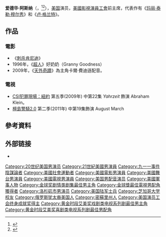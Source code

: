 {{藝人
| name         = 爱德华·阿斯纳
| native_name  = Ed Asner
| image        = Ed Asner in 2017.jpg
| type = 男演員
| birthname    = 埃迪·阿斯纳
| birthdate    = {{birth date|1929|11|15}}
| birthplace = {{USA-1912}}[[密苏里州|密苏里州]][[堪萨斯城_(密苏里州)|堪萨斯城]]
| deathdate = {{death date and age|2021|8|29|1929|11|15}}
| deathplace = {{USA}}[[加州|加州]][[洛杉磯|洛杉磯]]
| yearsactive  = 1957年至今
| occupation = 演员
| spouse       = {{marriage|Nancy Sykes|1959|1988}}<br>{{marriage|Cindy Gilmore|1998}}
| goldenglobeawards = '''最佳影集、迷你影集及電視電影男配角'''<br>1971年 《[[玛丽·泰勒·穆尔秀|玛丽·泰勒·穆尔秀]]》<br>1975年 《[[玛丽·泰勒·穆尔秀|玛丽·泰勒·穆尔秀]]》<br>1976年 《Rich Man, Poor Man》 <br> '''最佳戲劇類電視男主角'''<br>1977年 《[[卢·格兰特_(电视剧)|卢·格兰特]]》<br>1979年 《[[卢·格兰特_(电视剧)|卢·格兰特]]》
| emmyawards = '''喜劇類最佳男配角'''<br>1971年 《[[玛丽·泰勒·穆尔秀|玛丽·泰勒·穆尔秀]]》<br>1972年 《[[玛丽·泰勒·穆尔秀|玛丽·泰勒·穆尔秀]]》<br>1975年 《[[玛丽·泰勒·穆尔秀|玛丽·泰勒·穆尔秀]]》
'''迷你影集及電視電影最佳男主角'''<br>1976年 《Rich Man, Poor Man》<br>'''迷你影集及電視電影最佳男配角'''<br>1977年 《Roots》 <br> '''戲劇類最佳男主角'''<br>1978年 《[[卢·格兰特_(电视剧)|卢·格兰特]]》<br>1980年 《[[卢·格兰特_(电视剧)|卢·格兰特]]》
| sagawards = '''Ralph Morgan獎'''<br>1999年 <br> '''終身成就獎'''<br>2001年 
}}

'''爱德华·阿斯纳'''（{{lang-en|Ed Asner}}，{{bd|1929年|11月15日|2021年|8月29日|catIdx=A}}<ref>{{cite magazine|url=https://variety.com/2021/tv/news/ed-asner-dead-lou-grant-1235051373/|title=Ed Asner, Emmy-Winning 'Lou Grant' Star, Dies at 91|last1=Dagan|first1=Carmel|last2=Natale|first2=Richard|date=2021-08-29|access-date=2021-08-29|magazine=[[Variety_(magazine)|Variety]]|archive-date=2021-08-29|archive-url=https://web.archive.org/web/20210829183828/https://variety.com/2021/tv/news/ed-asner-dead-lou-grant-1235051373/|dead-url=no}}</ref><ref>{{cite magazine |first=Mike |last=Barnes |url=https://www.hollywoodreporter.com/tv/tv-news/ed-asner-dead-lou-grant-1235004802/ |title=Ed Asner Dead: Lou Grant on 'Mary Tyler Moore Show' Was 91 |magazine=The Hollywood Reporter |accessdate=2021-08-29 |archive-date=2021-09-05 |archive-url=https://web.archive.org/web/20210905013753/https://www.hollywoodreporter.com/tv/tv-news/ed-asner-dead-lou-grant-1235004802/ |dead-url=no }}</ref>），[[美国|美国]]演员，[[美國影視演員工會|美國影視演員工會]]前主席，代表作有《[[玛丽·泰勒·穆尔秀|玛丽·泰勒·穆尔秀]]》和《[[卢·格兰特_(电视剧)|卢·格兰特]]》。

==作品==
===電影===
*《[[刺杀肯尼迪|刺杀肯尼迪]]》
*1996年，《[[超人|超人]]》好奶奶（Granny Goodness）
*2009年，《[[天外奇蹟|天外奇蹟]]》為主角卡爾·費迪遜配音。

===電視===
*[[CSI犯罪現場:紐約|CSI犯罪現場：紐約]] 第五季(2009年) 中第22集 ''Yahrzeit'' 飾演 Abraham Klein。
*[[檀島警騎2.0|檀島警騎2.0]] 第二季(2011年) 中第19集飾演 August March

==參考資料==
{{reflist}}

==外部链接==
*{{imdb|0000799}}

{{美国演员工会终身成就奖}}
{{黄金时段艾美奖最佳戏剧类电视系列剧男主角}}
{{黄金时段艾美奖最佳喜剧类电视系列剧男配角}}
{{金球奖剧情类剧集最佳男主角}}
{{Authority control}}
{{DEFAULTSORT:Asner, Ed}}
[[Category:20世纪美国男演员|Category:20世纪美国男演员]]
[[Category:21世紀美國男演員|Category:21世紀美國男演員]]
[[Category:九一一事件陰謀論者|Category:九一一事件陰謀論者]]
[[Category:美國社會運動者|Category:美國社會運動者]]
[[Category:美國電影男演員|Category:美國電影男演員]]
[[Category:美國舞台男演員|Category:美國舞台男演員]]
[[Category:美國電視男演員|Category:美國電視男演員]]
[[Category:美国男配音演员|Category:美国男配音演员]]
[[Category:美國軍事人物|Category:美國軍事人物]]
[[Category:金球奖剧情类剧集最佳男主角|Category:金球奖剧情类剧集最佳男主角]]
[[Category:金球獎最佳電視男配角獲得者|Category:金球獎最佳電視男配角獲得者]]
[[Category:洛杉矶市男演员|Category:洛杉矶市男演员]]
[[Category:美国陆军士兵|Category:美国陆军士兵]]
[[Category:芝加哥大学校友|Category:芝加哥大学校友]]
[[Category:俄罗斯犹太裔美国人|Category:俄罗斯犹太裔美国人]]
[[Category:密蘇里州人|Category:密蘇里州人]]
[[Category:美国演员工会终身成就奖得主|Category:美国演员工会终身成就奖得主]]
[[Category:黄金时段艾美奖戏剧类电视系列剧最佳男主角|Category:黄金时段艾美奖戏剧类电视系列剧最佳男主角]]
[[Category:黄金时段艾美奖喜剧类电视系列剧最佳男配角|Category:黄金时段艾美奖喜剧类电视系列剧最佳男配角]]